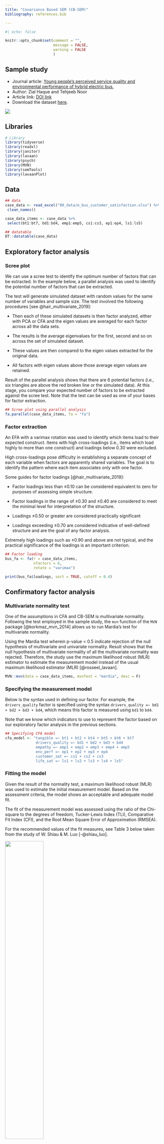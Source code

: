 ---
title: "Covariance Based SEM (CB-SEM)"
bibliography: references.bib

---

```{r}
#| echo: false

knitr::opts_chunk$set(comment = "",
                      message = FALSE,
                      warning = FALSE
                      )

```

## Sample study

-   Journal article: [Young people's perceived service quality and environmental performance of hybrid electric bus.](https://doi.org/10.1016/j.tbs.2020.03.003)
-   Author: Zial Haque and Tehjeeb Noor
-   Article link: [DOI link](https://doi.org/10.1016/j.tbs.2020.03.003)
-   Download the dataset [here](https://ars.els-cdn.com/content/image/1-s2.0-S2214367X19302492-mmc1.xlsx).


![](plots/sample_study.png){fig-align="center"}


## Libraries

```{r}
# Library
library(tidyverse)
library(readxl)
library(janitor)
library(lavaan)
library(psych)
library(MVN)
library(semTools)
library(lavaanPlot)
```

## Data

```{r}
## data
case_data <- read_excel("00_data/e_bus_customer_satisfaction.xlsx") %>% 
 clean_names()

case_data_items <- case_data %>%
 select(bt1:bt7, bd1:bd4, emp1:emp5, cs1:cs3, ep1:ep4, ls1:ls5)

## datatable
DT::datatable(case_data)
```


## Exploratory factor analysis

### Scree plot

We can use a scree test to identify the optimum number of factors that can be extracted. In the example below, a parallel analysis was used to identify the potential number of factors that can be extracted.

The test will generate simulated dataset with random values for the same number of variables and sample size. The test involved the following procedures [see @hair_multivariate_2019]:

- Then each of these simulated datasets is then factor analyzed, either with PCA or CFA and the eigen values are averaged for each factor across all the data sets.

- The results is the average eigenvalues for the first, second and so on across the set of simulated dataset.

- These values are then compared to the eigen values extracted for the original data.

- All factors with eigen values above those average eigen values are retained.


Result of the parallel analysis shows that there are 6 potential factors (i.e., six triangles are above the red broken line or the simulated data). At this stage, you compare your expected number of factors to be extracted against the scree test. Note that the test can be used as one of your bases for factor extraction. 

```{r}
## Scree plot using parallel analysis
fa.parallel(case_data_items, fa = "fa")
```

### Factor extraction

An EFA with a varimax rotation was used to identify which items load to their expected construct. Items with high cross-loadings (i.e., items which load highly to more than one construct) and loadings below 0.30 were excluded.

High cross-loadings pose difficulty in establishing a separate concept of each variable when factors are apparently shared variables. The goal is to identify the pattern where each item associates only with one factor.

Some guides for factor loadings [@hair_multivariate_2019]:

- Factor loadings less than ±0.10 can be considered equivalent to zero for purposes of assessing simple structure.

- Factor loadings in the range of ±0.30 and ±0.40 are considered to meet the minimal level for interpretation of the structure.

- Loadings ±0.50 or greater are considered practically significant

- Loadings exceeding ±0.70 are considered indicative of well-defined structure and are the goal of any factor analysis.

Extremely high loadings such as ±0.90 and above are not typical, and the practical significance of the loadings is an important criterion.

```{r}
## Factor loading
bus_fa <- fa(r = case_data_items,
             nfactors = 6,
             rotate = "varimax")

print(bus_fa$loadings, sort = TRUE, cutoff = 0.4)
```

## Confirmatory factor analysis


### Multivariate normality test

One of the assumptions in CFA and CB-SEM is multivariate normality. Following the test employed in the sample study, the `mvn` function of the `MVN` package [@korkmaz_mvn_2014] allows us to run Mardia's test for multivariate normality.

Using the Mardia test wherein p-value < 0.5 indicate rejection of the null hypothesis of multivariate and univariate normality. Result shows that the null hypothesis of multivariate normality of all the multivariate normality was rejected. Therefore, the study use the maximum likelihood robust (MLR) estimator to estimate the measurement model instead of the usual maximum likelihood estimator (MLR) [@rosseel_lavaan].


```{r}
MVN::mvn(data = case_data_items, mvnTest = "mardia", desc = F)
```


### Specifying the measurement model

Below is the syntax used in defining our factor. For example, the `drivers_quality` factor is specified using the syntax `drivers_quality =~ bd1 + bd2 + bd3 + bd4`, which means this factor is measured using `bd1` to `bd4`. 

Note that we know which indicators to use to represent the factor based on our exploratory factor analysis in the previous sections.

```{r}
## Specifying CFA model
cfa_model <- "tangible =~ bt1 + bt2 + bt4 + bt5 + bt6 + bt7
              drivers_quality =~ bd1 + bd2 + bd3 + bd4
              empathy =~ emp1 + emp2 + emp3 + emp4 + emp5
              env_perf =~ ep1 + ep2 + ep3 + ep4
              customer_sat =~ cs1 + cs2 + cs3
              life_sat =~ ls1 + ls2 + ls3 + ls4 + ls5"
```

### Fitting the model

Given the result of the normality test, a maximum likelihood robust (MLR) was used to estimate the initial measurement model. Based on the assessment criteria, the model shows an acceptable and adequate model fit.

The fit of the measurement model was assessed using the ratio of the Chi-square to the degrees of freedom, Tucker-Lewis Index (TLI), Comparative Fit Index (CFI), and the Root Mean Square Error of Approximation (RMSEA).

For the recommended values of the fit measures, see Table 3 below taken from the study of W. Shiau & M. Luo [-@shiau_luo].

![](plots/sample_gof.png){fig-align="center" width=50% height=50%}

::: {style="font-size:70%; color=#6c757d;"}
Sample GOF results from W. Shiau & M. Luo [-@shiau_luo]. Continuance intention of blog users: The impact of perceived enjoyment, habit, user involvement and blogging time
:::

```{r}
## Fitting CFA model
cfa_fit <- cfa(model = cfa_model, 
               data = case_data_items, 
               estimator = "MLR")

## Summary results
cfa_fit %>% summary(standardized = TRUE,
                     fit.measures = TRUE)

## plotting cfa model
lavaanPlot(model = cfa_fit, coefs = TRUE, covs = TRUE)
```

### Relibility and validity tests

```{r}
## Reliability and validity 
reliability(cfa_fit) %>% round(2)

```

## Structural equation modelling

### Specifying structural model

```{r}
## Specifying structural model
ebus_model <- "tangible =~ bt1 + bt2 + bt4 + bt5 + bt6 + bt7
              drivers_quality =~ bd1 + bd2 + bd3 + bd4
              empathy =~ emp1 + emp2 + emp3 + emp4 + emp5
              env_perf =~ ep1 + ep2 + ep3 + ep4
              customer_sat =~ cs1 + cs2 + cs3
              life_sat =~ ls1 + ls2 + ls3 + ls4 + ls5
              
              # structural model
              customer_sat ~ tangible + drivers_quality + empathy + env_perf
              life_sat ~ customer_sat"
```

### Fitting the structural model

In the previous section, we only defined our model. Here we fit our specified model using the `Lavaan` package [@rosseel_lavaan] for SEM analysis. The output composes mainly of the fit indices and parameter estimates. The parameter estimates are shown under the Latent variables, Regressions, and Variances section.

**Latent variables**

The Estimates column is the non-standardized factor loadings coefficient accompanied by its Std Error (standard error). The most important to look at in the Estimates column is the presence of negative values since variance should not be negative. Thus, a negative value is a sign of a problem (see Heywood case for more information).

For interpretation, for example, the non-standardized factor loading of `bt2`, that is, `1.021`, indicates an increase of one unit in the latent variable, `tangible` factor, is associated with an increase of `1.021` in `bt2` item.

The last column std.lv and std.all present a standardized solution. The std.lv presents a factor loading of a solution that only latent variables (factors) were standardized. Whereas the std.all presents the factor loading of a solution where latent variables and indicators were standardized. We want a value to be positive and greater than 0.40 as a required minimum to evaluate the relevance of the indicators and the factor. However, this set required minimum is not unanimously accepted, but the larger, the better.


... in progress.

```{r}
## Fitting structural model
ebus_fit <- sem(model = ebus_model,
                data = case_data,
                estimator = "MLR")

## Summary results
ebus_fit %>% summary(standardized = TRUE,
                     fit.measures = TRUE,
                     rsq = TRUE)

## plotting sem model using LavaanPlot package
lavaanPlot(model = ebus_fit, coefs = TRUE, covs = TRUE, stars = TRUE, digits = 2)

## plotting sem model using semPlot package
semPlot::semPaths(object = ebus_fit,
                  what = "std",
                  layout = "tree",
                  rotation = 2,
                  sizeMan = 3,
                  sizeLat = 5,
                  intercepts = FALSE,
                  residuals = FALSE,
                  exoCov = F)
```

### Estimating indirect effects

#### Specifying model with indirect effects

```{r}
### SEM model with mediation
ebus_model_ie <- "tangible =~ bt1 + bt2 + bt4 + bt5 + bt6 + bt7
              drivers_quality =~ bd1 + bd2 + bd3 + bd4
              empathy =~ emp1 + emp2 + emp3 + emp4 + emp5
              env_perf =~ ep1 + ep2 + ep3 + ep4
              customer_sat =~ cs1 + cs2 + cs3
              life_sat =~ ls1 + ls2 + ls3 + ls4 + ls5
              
              # structural model
              customer_sat ~ a*tangible + b*drivers_quality + c*empathy + d*env_perf
              life_sat ~ e*customer_sat
             
              # indirect effects
              ie_tangible := a*e
              ie_drivers_qual := b*e
              ie_empathy := c*e
              ie_en_perf := d*e"

```

#### Fitting the model with indirect effects

```{r}
### Fitting structural model with mediation 
ebus_fit_ie <- sem(model = ebus_model_ie,
                   data = case_data,
                   estimator = "MLR")

### Summary results
ebus_fit_ie %>% summary(standardized = TRUE,
                        fit.measures = TRUE,
                        rsq = TRUE)

```
